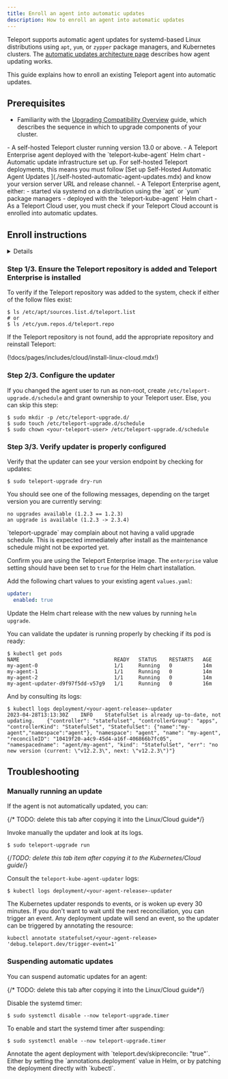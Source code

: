 ```yaml
---
title: Enroll an agent into automatic updates
description: How to enroll an agent into automatic updates
---
```


Teleport supports automatic agent updates for systemd-based Linux distributions
using `apt`, `yum`, or `zypper` package managers, and Kubernetes clusters. The
[automatic updates architecture
page](../../architecture/agent-update-management.mdx) describes how agent
updating works.

This guide explains how to enroll an existing Teleport agent into automatic
updates.

## Prerequisites

- Familiarity with the [Upgrading Compatibility Overview](./overview.mdx) guide,
  which describes the sequence in which to upgrade components of your cluster.

<Tabs>
<TabItem label="Self-Hosted">
- A self-hosted Teleport cluster running version 13.0 or above. 
- A Teleport Enterprise agent deployed with the `teleport-kube-agent` Helm chart
- Automatic update infrastructure set up. For self-hosted Teleport deployments,
  this means you must follow  [Set up Self-Hosted Automatic Agent Updates 
](./self-hosted-automatic-agent-updates.mdx) and know your version server
  URL and release channel.
</TabItem>
<TabItem label="Teleport Cloud">
- A Teleport Enterprise agent, either:
  - started via systemd on a distribution using the `apt` or `yum` package managers
  - deployed with the `teleport-kube-agent` Helm chart
- As a Teleport Cloud user, you must check if your Teleport Cloud account is
  enrolled into automatic updates.
</TabItem>
</Tabs>

## Enroll instructions

<Details
scope={["cloud"]}
opened
title="Finding Agents in Teleport Enterprise Cloud">

If you have a Teleport Enterprise Cloud account, you can find agents that need to be enrolled using `tctl inventory ls` like so:

```code
$ tctl inventory ls --upgrader=none
Server ID                            Hostname          Services Version Upgrader
------------------------------------ ----------------- -------- ------- --------
4fb2d97d-884a-4566-b477-c805d477df09 agent.example.com Node     v1.2.3  none
...
```

If you have a lot of agents on different versions and want to prioritize enrolling
your oldest agents, you can limit your search using the `--older-than` filter:

```code
$ tctl inventory ls --upgrader=none --older-than=v1.2.3
Server ID                            Hostname        Services Version Upgrader
------------------------------------ --------------- -------- ------- --------
1e6578b6-9530-448e-8013-d32641324abb old.example.com Node     v1.1.1  none
...
```

</Details>

<Tabs dropdownView dropdownCaption="Cluster Type">
<TabItem label="Self-hosted" scope="enterprise">
<Tabs>
<TabItem label="teleport-kube-agent chart" scope="enterprise">


</TabItem>
</Tabs>
</TabItem>

<TabItem label="Teleport Cloud" scope="cloud">
<Tabs>
<TabItem label="systemd" scope="cloud">


### Step 1/3. Ensure the Teleport repository is added and Teleport Enterprise is installed

To verify if the Teleport repository was added to the system, check if either of the follow files exist:
```code
$ ls /etc/apt/sources.list.d/teleport.list
# or
$ ls /etc/yum.repos.d/teleport.repo
```

If the Teleport repository is not found, add the appropriate repository and reinstall Teleport:

(!docs/pages/includes/cloud/install-linux-cloud.mdx!)

### Step 2/3. Configure the updater

If you changed the agent user to run as non-root, create
`/etc/teleport-upgrade.d/schedule` and grant ownership to your Teleport user.
Else, you can skip this step:

```code
$ sudo mkdir -p /etc/teleport-upgrade.d/
$ sudo touch /etc/teleport-upgrade.d/schedule
$ sudo chown <your-teleport-user> /etc/teleport-upgrade.d/schedule
```

### Step 3/3. Verify updater is properly configured

Verify that the updater can see your version endpoint by checking for updates:
```code
$ sudo teleport-upgrade dry-run
```

You should see one of the following messages, depending on the target version
you are currently serving:

```text
no upgrades available (1.2.3 == 1.2.3)
an upgrade is available (1.2.3 -> 2.3.4)
```

<Admonition type="note">
`teleport-upgrade` may complain about not having a valid upgrade schedule.
This is expected immediately after install as the maintenance schedule might
not be exported yet.
</Admonition>

</TabItem>
<TabItem label="teleport-kube-agent chart" scope="cloud">

Confirm you are using the Teleport Enterprise image. The `enterprise` value setting
should have been set to `true` for the Helm chart installation.

Add the following chart values to your existing agent `values.yaml`:

```yaml
updater:
  enabled: true
```

Update the Helm chart release with the new values by running `helm upgrade`.

You can validate the updater is running properly by checking if its pod is ready:

```code
$ kubectl get pods
NAME                               READY   STATUS    RESTARTS   AGE
my-agent-0                         1/1     Running   0          14m
my-agent-1                         1/1     Running   0          14m
my-agent-2                         1/1     Running   0          14m
my-agent-updater-d9f97f5dd-v57g9   1/1     Running   0          16m
```

And by consulting its logs:

```code
$ kubectl logs deployment/<your-agent-release>-updater
2023-04-28T13:13:30Z	INFO	StatefulSet is already up-to-date, not updating.	{"controller": "statefulset", "controllerGroup": "apps", "controllerKind": "StatefulSet", "StatefulSet": {"name":"my-agent","namespace":"agent"}, "namespace": "agent", "name": "my-agent", "reconcileID": "10419f20-a4c9-45d4-a16f-406866b7fc05", "namespacedname": "agent/my-agent", "kind": "StatefulSet", "err": "no new version (current: \"v12.2.3\", next: \"v12.2.3\")"}
```

</TabItem>
</Tabs>
</TabItem>
</Tabs>

## Troubleshooting

### Manually running an update

If the agent is not automatically updated, you can:

<Tabs>
<TabItem label="systemd">

{/* TODO: delete this tab after copying it into the Linux/Cloud guide*/}

Invoke manually the updater and look at its logs.

```code
$ sudo teleport-upgrade run
```

</TabItem>
<TabItem label="teleport-kube-agent chart">

{/*TODO: delete this tab item after copying it to the Kubernetes/Cloud guide*/}

Consult the `teleport-kube-agent-updater` logs:

```code
$ kubectl logs deployment/<your-agent-release>-updater
```

<Admonition type="note">
The Kubernetes updater responds to events, or is woken up every 30 minutes.
If you don't want to wait until the next reconciliation, you can trigger an
event. Any deployment update will send an event, so the updater can be
triggered by annotating the resource:

```code
kubectl annotate statefulset/<your-agent-release> 'debug.teleport.dev/trigger-event=1'
```
</Admonition>
</TabItem>
</Tabs>

### Suspending automatic updates

You can suspend automatic updates for an agent:

<Tabs>
<TabItem label="systemd">

{/* TODO: delete this tab after copying it into the Linux/Cloud guide*/}

Disable the systemd timer:

```code
$ sudo systemctl disable --now teleport-upgrade.timer
```

To enable and start the systemd timer after suspending:

```code
$ sudo systemctl enable --now teleport-upgrade.timer
```
</TabItem>
<TabItem label="teleport-kube-agent chart">
Annotate the agent deployment with `teleport.dev/skipreconcile: "true"`.
Either by setting the `annotations.deployment` value in Helm, or by patching
the deployment directly with `kubectl`.
</TabItem>
</Tabs>

